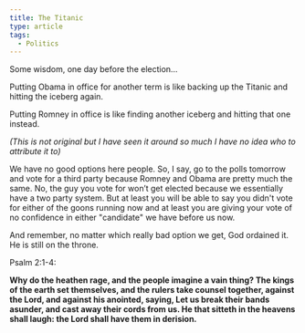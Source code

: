 ```yaml
---
title: The Titanic
type: article
tags:
  - Politics
---
```


Some wisdom, one day before the election…

Putting Obama in office for another term is like backing up the Titanic and hitting the iceberg again.

Putting Romney in office is like finding another iceberg and hitting that one instead.

_(This is not original but I have seen it around so much I have no idea who to attribute it to)_

We have no good options here people. So, I say, go to the polls tomorrow and vote for a third party because Romney and Obama are pretty much the same. No, the guy you vote for won’t get elected because we essentially have a two party system. But at least you will be able to say you didn't vote for either of the goons running now and at least you are giving your vote of no confidence in either "candidate" we have before us now.

And remember, no matter which really bad option we get, God ordained it. He is still on the throne.

Psalm 2:1-4:

**Why do the heathen rage, and the people imagine a vain thing? The kings of the earth set themselves, and the rulers take counsel together, against the Lord, and against his anointed, saying, Let us break their bands asunder, and cast away their cords from us. He that sitteth in the heavens shall laugh: the Lord shall have them in derision.**
